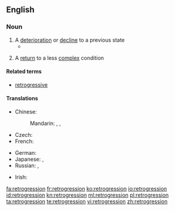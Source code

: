 {{also|rétrogression}}
==English==
===Noun===
{{en-noun}}
# A [[deterioration]] or [[decline]] to a previous state
#*{{quote-book|year=1908|author=The Three Initiates|title=The Kybalion: Hermetic Philosophy|url=http://www.gnostic.org/kybalionhtm/kybalion11.htm|passage=Suns spring into being, and then their height of power being reached, the process of '''retrogression''' begins, and after aeons they become dead masses of matter, awaiting another impulse which starts again their inner energies into activity and a new solar life cycle is begun.}}
# {{context|biology|lang=en}} A [[return]] to a less [[complex]] condition
====Related terms====
*[[retrogressive]]

====Translations====
{{trans-top|decline}}
* Chinese:
*: Mandarin: {{t|cmn|倒退|tr=dàotuì|sc=Hani}}, {{t|cmn|退步|tr=tuìbù|sc=Hani}}, {{t|cmn|退化|tr=tuìhuà|sc=Hani}}
* Czech: {{t+|cs|zánik|m}}
* French: {{t+|fr|rétrogression|f}}
{{trans-mid}}
* German: {{t|de|Rückschritt|m}}
* Japanese: {{t|ja|逆行|tr=ぎゃっこう, gyakkō|sc=Jpan}}, {{t|ja|退化|tr=たいか, taika|sc=Jpan}}
* Russian: {{t|ru|регресс|m|tr=regréss|sc=Cyrl}}, {{t|ru|упадок|m|tr=upádok|sc=Cyrl}}
{{trans-bottom}}

{{trans-top|biology: a return to a less complex condition}}
* Irish: {{t-|ga|aisghabháil|f}}
{{trans-mid}}
{{trans-bottom}}

[[fa:retrogression]]
[[fr:retrogression]]
[[ko:retrogression]]
[[io:retrogression]]
[[id:retrogression]]
[[kn:retrogression]]
[[ml:retrogression]]
[[pl:retrogression]]
[[ta:retrogression]]
[[te:retrogression]]
[[vi:retrogression]]
[[zh:retrogression]]